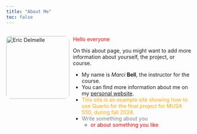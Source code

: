 ```yaml
---
title: "About Me"
toc: false
---
```


<div style="display: flex; gap: 10px; align-items: flex-start;">

<img src="images/Eric.png" alt="Eric Delmelle" style="width: 170px; border-radius: 10px;">

<div>
  <p><span style="color:red">Hello everyone</span></p>
  <p>On this about page, you might want to add more information about yourself, the project, or course. </p>

  - My name is *Marci* **Bell**, the instructor for the course. 
  - You can find more information about me on my [personal website](https://www.design.upenn.edu/people/eric-delmelle).
  - <span style="color:orange">This site is an example site showing how to use Quarto for the final project for MUSA 550, during fall 2024.</span>
  - <span style="color:gray">Write something about you</span>
    - <span style="color:red">or about something you like</span>
</div>

</div>